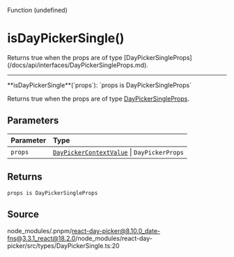 <SectionTitle>Function (undefined)</SectionTitle>

# isDayPickerSingle()

<Description>
  Returns true when the props are of type
  [DayPickerSingleProps](/docs/api/interfaces/DayPickerSingleProps.md).
</Description>

---

<a id="undefined" name="undefined"></a>

<SignatureMemberIdentifier>
  **isDayPickerSingle**(`props`): `props is DayPickerSingleProps`
</SignatureMemberIdentifier>

Returns true when the props are of type [DayPickerSingleProps](/docs/api/interfaces/DayPickerSingleProps.md).

## Parameters

| Parameter | Type                                                                                         |
| :-------- | :------------------------------------------------------------------------------------------- |
| `props`   | [`DayPickerContextValue`](/docs/api/interfaces/DayPickerContextValue.md) \| `DayPickerProps` |

## Returns

`props is DayPickerSingleProps`

## Source

node_modules/.pnpm/react-day-picker@8.10.0_date-fns@3.3.1_react@18.2.0/node_modules/react-day-picker/src/types/DayPickerSingle.ts:20
